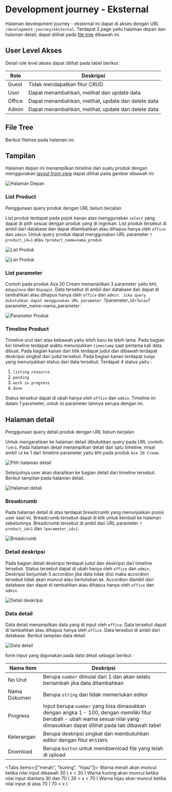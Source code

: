 # Development journey - Eksternal

Halaman development journey - eksternal ini dapat di akses dengan URL `/development-journey/eksternal`. Terdapat 2 page yaitu halaman depan dan halaman detail, dapat dilihat pada [file tree](#file-tree) dibawah ini.


## User Level Akses

Detail role level akses dapat dilihat pada tabel berikut :

| Role   | Deskripsi                                          |
| ------ | -------------------------------------------------- |
| Guest  | Tidak mendapatkan fitur CRUD                       |
| User   | Dapat menambahkan, melihat dan update data         |
| Office | Dapat menambahkan, melihat, update dan delete data |
| Admin  | Dapat menambahkan, melihat, update dan delete data |

## File Tree

Berikut filetree pada halaman ini:


<FileTree>
  <FileTree.Folder name="resource" defaultOpen>
    <FileTree.Folder name="views" defaultOpen>
      <FileTree.Folder name="front-view" defaultOpen>
        <FileTree.Folder name="pages" defaultOpen>
          <FileTree.Folder name="development-journey" defaultOpen>
            <FileTree.Folder name="eksternal" defaultOpen>
              <FileTree.File name="index.blade.php" />
              <FileTree.File name="detail.blade.php" />
            </FileTree.Folder>
          </FileTree.Folder>
        </FileTree.Folder>
      </FileTree.Folder>
    </FileTree.Folder>
  </FileTree.Folder>
</FileTree>

## Tampilan

Halaman depan ini menampilkan timeline dari suatu produk dengan menggunakan [layout front view](/layout-front-view) dapat dilihat pada gambar dibawah ini

![Halaman Depan](/front-view/development-journey/finish-good-1.png)

### List Product

<Callout type="warning" emoji="⚠️">
  Penggunaan query produk dengan URL belum berjalan
</Callout>

List produk terdapat pada pojok kanan atas menggunakan `select` yang dapat di pilih sesuai dengan produk yang di inginkan. List produk tersebut di ambil dari database dan dapat ditambahkan atau dihapus hanya oleh `office` dan `admin`. Untuk query produk dapat menggunakan URL parameter `?product_id=1` atau `?product_name=nama_produk`

![List Produk](/development-journey/finish-good-5.png)

![List Produk](/development-journey/finish-good-4.png)

### List parameter

Contoh pada produk Aza 20 Cream menampilkan 3 parameter yaitu `BPO`, `Adapalene` dan `Nipagin`. Data tersebut di ambil dari database dan dapat di tambahkan atau dihapus hanya oleh `office` dan `admin. Jika query dibutuhkan dapat menggunakan URL parameter `?parameter_id=1`atau`?parameter_name=nama_parameter`.

![Parameter Produk](/development-journey/finish-good-6.png)

### Timeline Product

Timeline urut dari atas kebawah yaitu lebih baru ke lebih lama. Pada bagian kiri timeline terdapat waktu menunjukkan `timestamp` saat pertama kali data dibuat. Pada bagian kanan dari titik terdapat judul dan dibawah terdapat deskripsi singkat dari judul tersebut. Pada bagian kanan terdapat `badge` yang menunjukkan status dari data tersebut. Terdapat 4 status yaitu :

1. `listing resource`
2. `pending`
3. `work in progress`
4. `done`

Status tersebut dapat di ubah hanya oleh `office` dan `admin`. Timeline ini dalam 1 parameter, untuk isi parameter lainnya serupa dengan ini.

## Halaman detail

<Callout type="warning" emoji="⚠️">
  Penggunaan query detail produk dengan URL belum berjalan
</Callout>

Untuk mengarahkan ke halaman detail dibutuhkan query pada URL contoh: `?id=1`. Pada halaman detail menampilkan detail dari satu timeline, misal ambil `id` ke 1 dari timeline parameter yaitu `BPO` pada produk `Aza 20 Cream`.

![Pilih halaman detail](/front-view/development-journey/finish-good-detail-2.png)

Selanjutnya user akan diarahkan ke bagian detail dari timeline tersebut. Berikut tampilan pada halaman detail.

![Halaman detail](/front-view/development-journey/finish-good-detail-1.png)

### Breadcrumb

Pada halaman detail di atas terdapat breadcrumb yang menunjukkan posisi user saat ini. Breadcrumb tersebut dapat di klik untuk kembali ke halaman sebelumnya. Breadcrumb tersebut di ambil dari URL parameter `?product_id=1` dan `?parameter_id=1`.

![Breadcrumb](/front-view/development-journey/finish-good-detail-3.png)

### Detail deskripsi

Pada bagian detail deskripsi terdapat judul dan deskripsi dari timeline tersebut. Status tersebut dapat di ubah hanya oleh `office` dan `admin`. Deskripsi berjumlah 5 accordion jika data tidak diisi maka accordion tersebut tidak akan muncul atau bertuliskan `NA`. Accordion diambil dari database dan dapat di tambahkan atau dihapus hanya oleh `office` dan `admin`.

![Detail deskripsi](/development-journey/finish-good-detail-5.png)

### Data detail

Data detail menampilkan data yang di input oleh `office`. Data tersebut dapat di tambahkan atau dihapus hanya oleh `office`. Data tersebut di ambil dari database.
Berikut tampilan data detail.

![Data detail](/front-view/development-journey/finish-good-detail-4.png)

form input yang digunakan pada data detail sebagai berikut :

| Nama Item    | Deskripsi                                                                                                                                                                     |
| ------------ | ----------------------------------------------------------------------------------------------------------------------------------------------------------------------------- |
| No Urut      | Berupa `number` dimulai dari 1 dan akan selalu bertambah jika data ditambahkan                                                                                                |
| Nama Dokumen | Berupa `string` dan tidak memerlukan editor                                                                                                                                   |
| Progress     | Input berupa `number` yang bisa dimasukkan dengan angka 1 - 100, dengan memiliki fitur berubah - ubah warna sesuai nilai yang dimasukkan dapat dilihat pada tab dibawah tabel |
| Keterangan   | Berupa deskripsi singkat dan membutuhkan editor dengan fitur `WYSIWYG`                                                                                                        |
| Download     | Berupa `button` untuk mendownload file yang telah di upload                                                                                                                   |


<Tabs items={["merah", "kuning", "hijau"]}>
  <Tab>Warna merah akan muncul ketika nilai input dibawah 30 ( x < 30 )</Tab>
  <Tab>Warna kuning akan muncul ketika nilai input diantara 30 dan 70 ( 30 < x < 70 )</Tab>
  <Tab>Warna hijau akan muncul ketika nilai input di atas 70 ( 70 < x )</Tab>
</Tabs>
